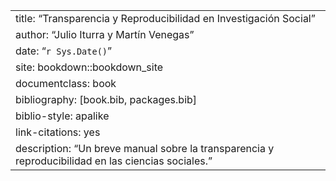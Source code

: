 --- 
title: "Transparencia y Reproducibilidad en Investigación Social"
author: "Julio Iturra y Martín Venegas"
date: "`r Sys.Date()`"
site: bookdown::bookdown_site
documentclass: book
bibliography: [book.bib, packages.bib]
biblio-style: apalike
link-citations: yes
description: "Un breve manual sobre la transparencia y reproducibilidad en las ciencias sociales."
---